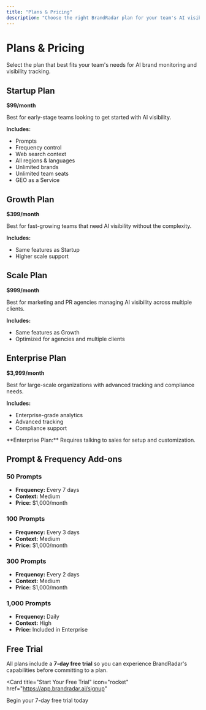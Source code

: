 ```yaml
---
title: "Plans & Pricing"
description: "Choose the right BrandRadar plan for your team's AI visibility needs"
---
```


# Plans & Pricing

Select the plan that best fits your team's needs for AI brand monitoring and visibility tracking.

## Startup Plan

**$99/month**

Best for early-stage teams looking to get started with AI visibility.

**Includes:**
- Prompts
- Frequency control
- Web search context
- All regions & languages
- Unlimited brands
- Unlimited team seats
- GEO as a Service

## Growth Plan

**$399/month**

Best for fast-growing teams that need AI visibility without the complexity.

**Includes:**
- Same features as Startup
- Higher scale support

## Scale Plan

**$999/month**

Best for marketing and PR agencies managing AI visibility across multiple clients.

**Includes:**
- Same features as Growth
- Optimized for agencies and multiple clients

## Enterprise Plan

**$3,999/month**

Best for large-scale organizations with advanced tracking and compliance needs.

**Includes:**
- Enterprise-grade analytics
- Advanced tracking
- Compliance support

<Warning>
**Enterprise Plan:** Requires talking to sales for setup and customization.
</Warning>

## Prompt & Frequency Add-ons

### 50 Prompts
- **Frequency:** Every 7 days
- **Context:** Medium
- **Price:** $1,000/month

### 100 Prompts
- **Frequency:** Every 3 days
- **Context:** Medium
- **Price:** $1,000/month

### 300 Prompts
- **Frequency:** Every 2 days
- **Context:** Medium
- **Price:** $1,000/month

### 1,000 Prompts
- **Frequency:** Daily
- **Context:** High
- **Price:** Included in Enterprise

## Free Trial

All plans include a **7-day free trial** so you can experience BrandRadar's capabilities before committing to a plan.

<Card
  title="Start Your Free Trial"
  icon="rocket"
  href="https://app.brandradar.ai/signup"
>
  Begin your 7-day free trial today
</Card>
